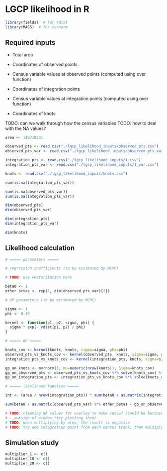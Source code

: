 # LGCP likelihood in R

```r
library(fields)  # for rdist
library(MASS)  # for mvrnorm
```

## Required inputs

- Total area

- Coordinates of observed points
- Census variable values at observed points (computed using over function)

- Coordinates of integration points
- Census variable values at integration points (computed using over function)

- Coordinates of knots

TODO: can we walk through how the census variables
TODO: how to deal with the NA values?

```r
area <- 149719331

observed_pts <- read.csv("./lgcp_likelihood_inputs/observed_pts.csv")
observed_pts_var <- read.csv("./lgcp_likelihood_inputs/observed_pts_var.csv")

integration_pts <- read.csv("./lgcp_likelihood_inputs/1.csv")
integration_pts_var <- read.csv("./lgcp_likelihood_inputs/1_var.csv")

knots <- read.csv("./lgcp_likelihood_inputs/knots.csv")
```

```r
sum(is.na(integration_pts_var))
```

```r
sum(is.na(observed_pts_var))
sum(is.na(integration_pts_var))
```

```r
dim(observed_pts)
dim(observed_pts_var)

dim(integration_pts)
dim(integration_pts_var)

dim(knots)
```

## Likelihood calculation

```r
# ===== parameters =====

# regression coefficients (to be estimated by MCMC)

# TODO: use vectorization here

beta0 <- 1
other_betas <- rep(1, dim(observed_pts_var)[2])

# GP parameters (to be estimated by MCMC)

sigma <- 1
phi <- 0.10

kernel <- function(p1, p2, sigma, phi) {
  sigma * exp(- rdist(p1, p2) / phi)
}

# ===== GP =====

knots_cov <- kernel(knots, knots, sigma=sigma, phi=phi)
observed_pts_vs_knots_cov <- kernel(observed_pts, knots, sigma=sigma, phi=phi)
integration_pts_vs_knots_cov <- kernel(integration_pts, knots, sigma=sigma, phi=phi)

gp_on_knots <- mvrnorm(1, mu=numeric(nrow(knots)), Sigma=knots_cov)
gp_on_observed_pts <- observed_pts_vs_knots_cov %*% solve(knots_cov) %*% gp_on_knots
gp_on_integration_pts <- integration_pts_vs_knots_cov %*% solve(knots_cov) %*% gp_on_knots

# ===== likelihood function =====

int <- (area / nrow(integration_pts)) * sum(beta0 + as.matrix(integration_pts_var) %*% other_betas + gp_on_integration_pts)

sum(beta0 + as.matrix(observed_pts_var) %*% other_betas + gp_on_observed_pts, na.rm=T) - int

# TODO: cleaning NA values for overlay to make sense? (could be because of missing coordinate values)
# - outside of window (try plotting them)
# TODO: when multiplying by area, the result is negative
# TODO: try one integration point from each census track, then multiply value by answer
```

## Simulation study

```r
multiplier_1 <- c()
multiplier_10 <- c()
multiplier_20 <- c()
```

```r

```


